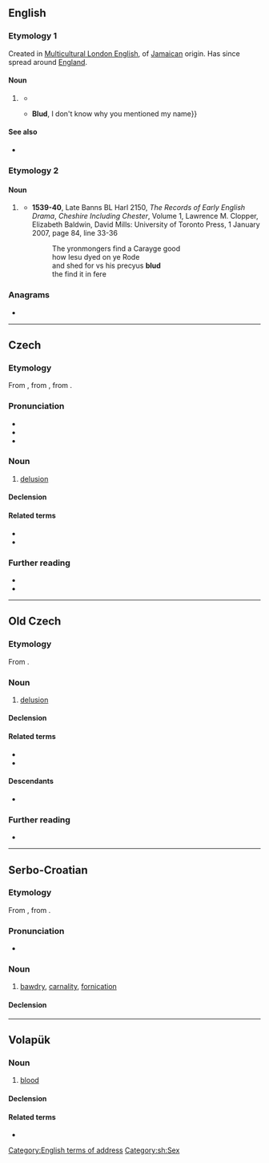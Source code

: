 {{also|блуд}}
==English==

===Etymology 1===
Created in [[Multicultural London English]], of [[Jamaican]] origin. Has since spread around [[England]].

====Noun====
{{en-noun}}

# {{lb|en|UK|MLE|slang}} {{non-gloss definition|Informal address to a male.}}
#* {{quote-song|en|year=2015|artist={{w|Stormzy}}|title=Shut Up|passage=Nowadays all of my shows sold out / Headline tour, yeah '''blud''', sold out}}
#* {{quote-song|en|year=2016|title=Punk (Chipmunk Diss)|artist=Yungen|passage=I heard your mixtape, '''blud''' it was garbage {{...}} '''Blud''', I don't know why you mentioned my name}}

====See also====
* {{l|en|bled}}

===Etymology 2===

====Noun====
{{en-noun|-|s}}

# {{lb|en|UK}} {{obsolete spelling of|en|blood}}
#* '''1539-40''', Late Banns BL Harl 2150, ''The Records of Early English Drama'', ''Cheshire Including Chester'', Volume 1, Lawrence M. Clopper, Elizabeth Baldwin, David Mills: University of Toronto Press, 1 January 2007, page 84, line 33-36
#*: The yronmongers find a Carayge good
#*: how Iesu dyed on ye Rode
#*: and shed for vs his precyus '''blud'''
#*: the find it in fere

===Anagrams===
* {{anagrams|en|a=bdlu|ULDB}}
[[Category:English terms of address]]

----

==Czech==
{{wp|lang=cs}}

===Etymology===
From {{inh|cs|zlw-ocs|blud}}, from {{inh|cs|sla-pro|*blǫdъ}}, from {{inh|cs|ine-bsl-pro|*blandas}}.

===Pronunciation===
* {{cs-IPA}}
* {{hyphenation|cs|blud}}
* {{rhymes|cs|ut|s=1}}

===Noun===
{{cs-noun|g=m-in}}

# [[delusion]]

====Declension====
{{cs-decl-noun
|blud|bludu|bludu|blud|blude|bludu|bludem
|bludy|bludů|bludům|bludy|bludy|bludech|bludy
}}

====Related terms====
* {{l|cs|bludný}}
* {{l|cs|bloudit}}

===Further reading===
* {{R:PSJC}}
* {{R:SSJC}}

----

==Old Czech==

===Etymology===
From {{inh|zlw-ocs|sla-pro|*blǫdъ}}.

===Noun===
{{head|zlw-ocs|noun|g=m}}

# [[delusion]]

====Declension====
{{zlw-ocs-decl-noun-dub|blu|d}}

====Related terms====
* {{l|zlw-ocs|bludný}}
* {{l|zlw-ocs|blúditi}}

====Descendants====
* {{desc|cs|blud}}

===Further reading===
* {{R:Vokabulář webový}}

----

==Serbo-Croatian==

===Etymology===
From {{inh|sh|sla-pro|*blǫdъ}}, from {{inh|sh|ine-bsl-pro|*blandas}}.

===Pronunciation===
* {{IPA|sh|/blûːd/}}

===Noun===
{{sh-noun|g=m|head=blȗd}}

# [[bawdry]], [[carnality]], [[fornication]]

====Declension====
{{sh-decl-noun
|blud|bludovi
|bluda|bludova
|bludu|bludovima
|blud|bludove
|blude|bludovi
|bludu|bludovima
|bludom|bludovima
}}

[[Category:sh:Sex]]

----

==Volapük==

===Noun===
{{vo-noun}}

# [[blood]]

====Declension====
{{vo-decl-noun}}

====Related terms====
* {{l|vo|bludön}}